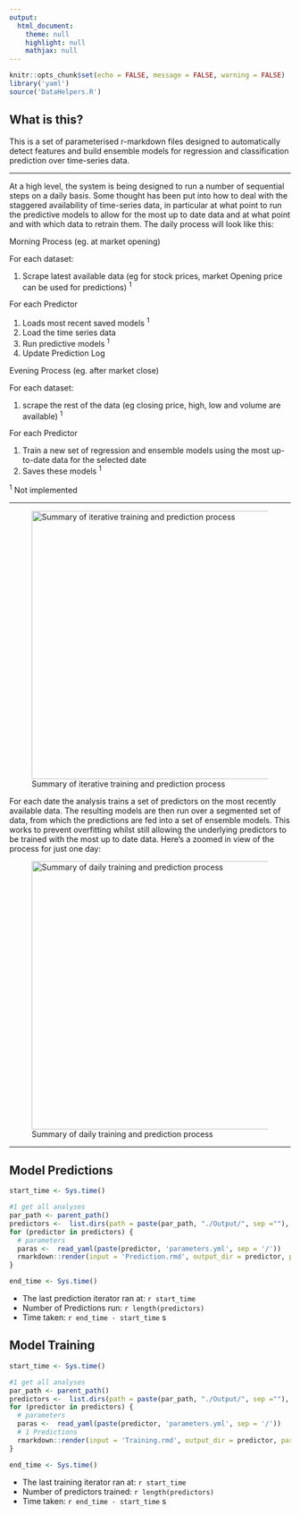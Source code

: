 ---
output: 
  html_document:
    theme: null
    highlight: null
    mathjax: null
---

```{r setup_main, include=FALSE}
knitr::opts_chunk$set(echo = FALSE, message = FALSE, warning = FALSE)
library('yaml')
source('DataHelpers.R')
```

## What is this?
This is a set of parameterised r-markdown files designed to automatically detect features and build ensemble models for regression and classification prediction over time-series data.

----

At a high level, the system is being designed to run a number of sequential steps on a daily basis. Some thought has been put into how to deal with the staggered availability of time-series data, in particular at what point to run the predictive models to allow for the most up to date data and at what point and with which data to retrain them. The daily process will look like this:

Morning Process (eg. at market opening)

For each dataset:

1. Scrape latest available data (eg for stock prices, market Opening price can be used for predictions) ^1^

For each Predictor

1. Loads most recent saved models ^1^
2. Load the time series data
3. Run predictive models ^1^
4. Update Prediction Log


Evening Process (eg. after market close)

For each dataset:

1. scrape the rest of the data (eg closing price, high, low and volume are available) ^1^

For each Predictor

1. Train a new set of regression and ensemble models using the most up-to-date data for the selected date
2. Saves these models ^1^

^1^ Not implemented

----

![Summary of iterative training and prediction process](https://raw.githubusercontent.com/michaeldowd2/Datarecon/master/Images/TrainingAndPredictionSummary.JPG){ width=480px }

For each date the analysis trains a set of predictors on the most recently available data. The resulting models are then run over a segmented set of data, from which the predictions are fed into a set of ensemble models. This works to prevent overfitting whilst still allowing the underlying predictors to be trained with the most up to date data. Here's a zoomed in view of the process for just one day:

![Summary of daily training and prediction process](https://raw.githubusercontent.com/michaeldowd2/Datarecon/master/Images/DailySummary.JPG){ width=480px }

----

## Model Predictions
``` {r run model predictions, results = 'hide'}
start_time <- Sys.time()

#1 get all analyses
par_path <- parent_path()
predictors <-  list.dirs(path = paste(par_path, "./Output/", sep =""), full.names = TRUE, recursive = FALSE)
for (predictor in predictors) {
  # parameters
  paras <-  read_yaml(paste(predictor, 'parameters.yml', sep = '/'))
  rmarkdown::render(input = 'Prediction.rmd', output_dir = predictor, params = paras)
}

end_time <- Sys.time()
```

* The last prediction iterator ran at: `r start_time`
* Number of Predictions run: `r length(predictors)`
* Time taken: `r end_time - start_time` s

## Model Training
``` {r run trainings, results = 'hide'}
start_time <- Sys.time()

#1 get all analyses
par_path <- parent_path()
predictors <-  list.dirs(path = paste(par_path, "./Output/", sep =""), full.names = TRUE, recursive = FALSE)
for (predictor in predictors) {
  # parameters
  paras <-  read_yaml(paste(predictor, 'parameters.yml', sep = '/'))
  # 1 Predictions
  rmarkdown::render(input = 'Training.rmd', output_dir = predictor, params = paras)
}

end_time <- Sys.time()
```

* The last training iterator ran at: `r start_time`
* Number of predictors trained: `r length(predictors)`
* Time taken: `r end_time - start_time` s
